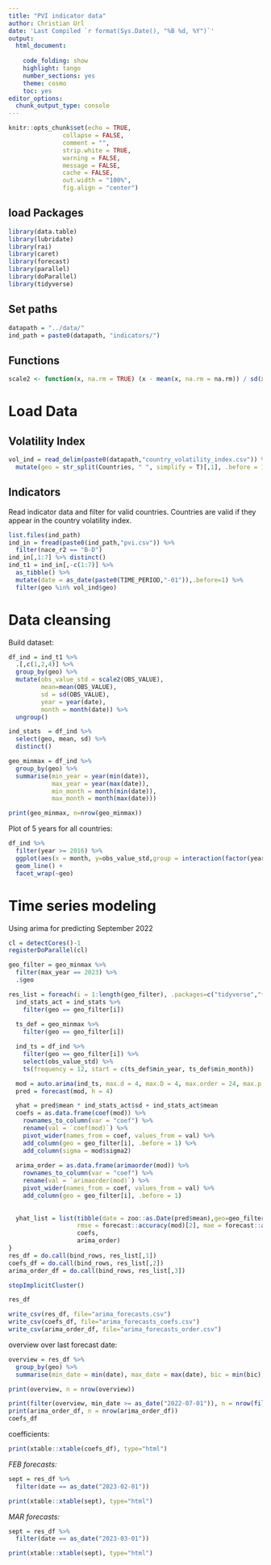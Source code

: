 ---
title: "PVI indicator data"
author: Christian Url
date: 'Last Compiled `r format(Sys.Date(), "%B %d, %Y")`'
output:
  html_document:
    
    code_folding: show
    highlight: tango
    number_sections: yes
    theme: cosmo
    toc: yes
editor_options: 
  chunk_output_type: console
---

```{r setup, include=FALSE}
knitr::opts_chunk$set(echo = TRUE,
               collapse = FALSE,
               comment = "",
               strip.white = TRUE,
               warning = FALSE,
               message = FALSE,
               cache = FALSE,
               out.width = "100%",
               fig.align = "center")

```


## load Packages
```{r}
library(data.table)
library(lubridate)
library(rai)
library(caret)
library(forecast)
library(parallel)
library(doParallel)
library(tidyverse)
```

## Set paths
```{r}
datapath = "../data/"
ind_path = paste0(datapath, "indicators/")
```

## Functions
```{r}
scale2 <- function(x, na.rm = TRUE) (x - mean(x, na.rm = na.rm)) / sd(x, na.rm)
```


# Load Data

## Volatility Index
```{r}
vol_ind = read_delim(paste0(datapath,"country_volatility_index.csv")) %>%
  mutate(geo = str_split(Countries, " ", simplify = T)[,1], .before = 1)
```

## Indicators

Read indicator data and filter for valid countries. Countries are valid if they appear in the country volatility index.

```{r}
list.files(ind_path)
ind_in = fread(paste0(ind_path,"pvi.csv")) %>%
  filter(nace_r2 == "B-D")
ind_in[,1:7] %>% distinct()
ind_t1 = ind_in[,-c(1:7)] %>% 
  as_tibble() %>%
  mutate(date = as_date(paste0(TIME_PERIOD,"-01")),.before=1) %>%
  filter(geo %in% vol_ind$geo)
```

# Data cleansing

Build dataset:
```{r}
df_ind = ind_t1 %>%
  .[,c(1,2,4)] %>%
  group_by(geo) %>%
  mutate(obs_value_std = scale2(OBS_VALUE), 
         mean=mean(OBS_VALUE), 
         sd = sd(OBS_VALUE),
         year = year(date),
         month = month(date)) %>%
  ungroup()

ind_stats  = df_ind %>%
  select(geo, mean, sd) %>%
  distinct()

geo_minmax = df_ind %>%
  group_by(geo) %>%
  summarise(min_year = year(min(date)), 
            max_year = year(max(date)),
            min_month = month(min(date)),
            max_month = month(max(date)))

print(geo_minmax, n=nrow(geo_minmax))
```

Plot of 5 years for all countries:
```{r plt_share, cache = T}
df_ind %>%
  filter(year >= 2016) %>%
  ggplot(aes(x = month, y=obs_value_std,group = interaction(factor(year),geo), color = factor(year))) + 
  geom_line() + 
  facet_wrap(~geo)
```

# Time series modeling 

Using arima for predicting September 2022

```{r multicore}
cl = detectCores()-1
registerDoParallel(cl)

geo_filter = geo_minmax %>%
  filter(max_year == 2023) %>% 
  .$geo 

res_list = foreach(i = 1:length(geo_filter), .packages=c("tidyverse","forecast"), .multicombine = T, .combine = rbind) %dopar% {
  ind_stats_act = ind_stats %>%
    filter(geo == geo_filter[i])
  
  ts_def = geo_minmax %>%
    filter(geo == geo_filter[i])

  ind_ts = df_ind %>%
    filter(geo == geo_filter[i]) %>%
    select(obs_value_std) %>%
    ts(frequency = 12, start = c(ts_def$min_year, ts_def$min_month))

  mod = auto.arima(ind_ts, max.d = 4, max.D = 4, max.order = 24, max.p = 12, max.q = 12)
  pred = forecast(mod, h = 4)

  yhat = pred$mean * ind_stats_act$sd + ind_stats_act$mean
  coefs = as.data.frame(coef(mod)) %>% 
    rownames_to_column(var = "coef") %>%
    rename(val = `coef(mod)`) %>%
    pivot_wider(names_from = coef, values_from = val) %>%
    add_column(geo = geo_filter[i], .before = 1) %>%
    add_column(sigma = mod$sigma2)
  
  arima_order = as.data.frame(arimaorder(mod)) %>% 
    rownames_to_column(var = "coef") %>%
    rename(val = `arimaorder(mod)`) %>%
    pivot_wider(names_from = coef, values_from = val) %>%
    add_column(geo = geo_filter[i], .before = 1)
    
  
  yhat_list = list(tibble(date = zoo::as.Date(pred$mean),geo=geo_filter[i], yhat = yhat, bic = mod$bic, 
                   rmse = forecast::accuracy(mod)[2], mae = forecast::accuracy(mod)[3], acf = forecast::accuracy(mod)[7]),
                   coefs,
                   arima_order)
}
res_df = do.call(bind_rows, res_list[,1])
coefs_df = do.call(bind_rows, res_list[,2])
arima_order_df = do.call(bind_rows, res_list[,3])

stopImplicitCluster()

res_df

write_csv(res_df, file="arima_forecasts.csv")
write_csv(coefs_df, file="arima_forecasts_coefs.csv")
write_csv(arima_order_df, file="arima_forecasts_order.csv")
```

overview over last forecast date:

```{r}
overview = res_df %>%
  group_by(geo) %>%
  summarise(min_date = min(date), max_date = max(date), bic = min(bic), rmse = min(rmse), mae = min(mae), acf = min(acf))

print(overview, n = nrow(overview))

print(filter(overview, min_date >= as_date("2022-07-01")), n = nrow(filter(overview, min_date >= as_date("2022-07-01"))))
print(arima_order_df, n = nrow(arima_order_df))
coefs_df
```

coefficients: 
```{r, results='asis'}
print(xtable::xtable(coefs_df), type="html")
```

*FEB forecasts:* 
```{r, results='asis'}
sept = res_df %>%
  filter(date == as_date("2023-02-01"))

print(xtable::xtable(sept), type="html")
```


*MAR forecasts:* 
```{r, results='asis'}
sept = res_df %>%
  filter(date == as_date("2023-03-01"))

print(xtable::xtable(sept), type="html")
```
